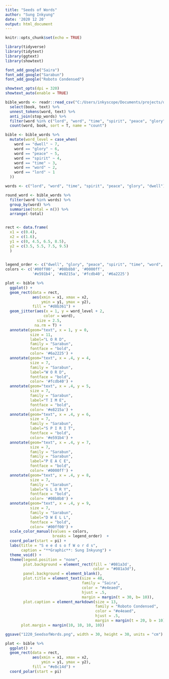 ```yaml
---
title: "Seeds of Words"
author: "Sung Inkyung"
date: '2020 12 20'
output: html_document
---
```


```r
knitr::opts_chunk$set(echo = TRUE)
```

```r
library(tidyverse)
library(tidytext)
library(ggtext)
library(showtext)

font_add_google("Saira")
font_add_google("Sarabun")
font_add_google("Roboto Condensed")

showtext_opts(dpi = 320)
showtext_auto(enable = TRUE)
```


```r
bible_words <- readr::read_csv("C:/Users/inkyscope/Documents/projects/data/bible_kjv_new.csv") %>% 
  select(book, text) %>% 
  unnest_tokens(word, text) %>% 
  anti_join(stop_words) %>% 
  filter(word %in% c("lord", "word", "time", "spirit", "peace", "glory", "dwell")) %>% 
  count(word, book, sort = T, name = "count") 

```


```r
bible <- bible_words %>% 
  mutate(word_level = case_when(
    word == "dwell" ~ 7,
    word == "glory" ~ 6,
    word == "peace" ~ 5,
    word == "spirit" ~ 4,
    word == "time" ~ 3,
    word == "word" ~ 2,
    word == "lord" ~ 1
  )) 

words <- c("lord", "word", "time", "spirit", "peace", "glory", "dwell")

round_word <- bible_words %>%  
  filter(word %in% words) %>%
  group_by(word) %>% 
  summarise(total = n()) %>% 
  arrange(-total) 



```

```r
rect <- data.frame(
  x1 = c(0.4),
  x2 = c(1.6),
  y1 = c(0, 4.5, 6.5, 8.5), 
  y2 = c(3.5, 5.5, 7.5, 9.5)
  )
  
```


```r
legend_order <- c("dwell", "glory", "peace", "spirit", "time", "word", "lord")
colors <- c('#00ff00', '#08b8b8', '#0000ff', 
            '#e591b4', '#e8215a', '#fcdb40', '#6a2225')

plot <- bible %>% 
  ggplot() + 
  geom_rect(data = rect, 
            aes(xmin = x1, xmax = x2,
                ymin = y1, ymax = y2), 
            fill = "#d8b361") +
  geom_jitter(aes(x = 1, y = word_level + 2, 
                 color = word), 
              size = 2.5,
             na.rm = T) +
  annotate(geom="text", x = 1, y = 0, 
           size = 11,
           label="L O R D",
           family = "Sarabun",
           fontface = "bold",
           color= '#6a2225') +
  annotate(geom="text", x = .4, y = 4, 
           size = 7,
           family = "Sarabun",
           label="W O R D",
           fontface = "bold",
           color= '#fcdb40') +
  annotate(geom="text", x = .4, y = 5, 
           size = 7,
           family = "Sarabun",
           label="T I M E",
           fontface = "bold",
           color= '#e8215a') +
  annotate(geom="text", x = .4, y = 6, 
           size = 7,
           family = "Sarabun",
           label="S P I R I T",
           fontface = "bold",
           color= '#e591b4') +
  annotate(geom="text", x = .4, y = 7, 
           size = 7,
           family = "Sarabun",
           family = "Sarabun",
           label="P E A C E",
           fontface = "bold",
           color= '#0000ff') +
  annotate(geom="text", x = .4, y = 8, 
           size = 7,
           family = "Sarabun",
           label="G L O R Y",
           fontface = "bold",
           color= '#08b8b8') +
  annotate(geom="text", x = .4, y = 9, 
           size = 7,
           family = "Sarabun",
           label="D W E L L",
           fontface = "bold",
           color= '#00ff00') +
  scale_color_manual(values = colors,
                     breaks = legend_order)  +
  coord_polar(start = pi) +
  labs(title = "S e e d s o f W o r d s",
       caption = "**Graphic**: Sung Inkyung") + 
  theme_void() + 
  theme(legend.position = "none",
        plot.background = element_rect(fill = '#081a3d', 
                                       color = "#081a3d"),
        panel.background = element_blank(),
        plot.title = element_text(size = 48,
                                  family = "Saira",
                                  color = "#e4eaed",
                                  hjust = .5,
                                  margin = margin(t = 30, b= 10)),
        plot.caption = element_markdown(size = 13,
                                        family = "Roboto Condensed",
                                        color = "#e4eaed",
                                        hjust = .5,
                                        margin = margin(t = 20, b = 10)),
       plot.margin = margin(10, 10, 10, 10))

ggsave("1220_SeedsofWords.png", width = 30, height = 30, units = "cm")
```

```r
plot <- bible %>% 
  ggplot() + 
  geom_rect(data = rect, 
            aes(xmin = x1, xmax = x2,
                ymin = y1, ymax = y2), 
            fill = "#e8c14d") +
  coord_polar(start = pi) 
```

